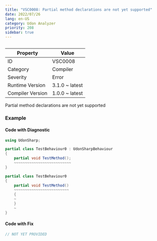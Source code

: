 ```yaml
---
title: "VSC0008: Partial method declarations are not yet supported"
date: 2022/07/26
lang: en-US
category: Udon Analyzer
priority: 208
sidebar: true
---
```


##

| Property         | Value          |
| ---------------- | -------------- |
| ID               | VSC0008        |
| Category         | Compiler       |
| Severity         | Error          |
| Runtime Version  | 3.1.0 ~ latest |
| Compiler Version | 1.0.0 ~ latest |

Partial method declarations are not yet supported

### Example

#### Code with Diagnostic

```csharp
using UdonSharp;

partial class TestBehaviour0 : UdonSharpBehaviour
{
    partial void TestMethod();
    ~~~~~~~~~~~~~~~~~~~~~~~~~~
}

partial class TestBehaviour0
{
    partial void TestMethod()
    ~~~~~~~~~~~~~~~~~~~~~~~~~
    {
    ~
    }
    ~
}
```

#### Code with Fix

```csharp
// NOT YET PROVIDED
```
